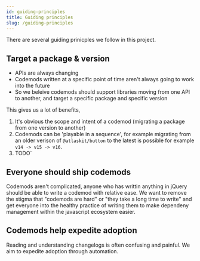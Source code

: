 ```yaml
---
id: guiding-principles
title: Guiding principles
slug: /guiding-principles
---
```


There are several guiding prinicples we follow in this project.

## Target a package & version

- APIs are always changing
- Codemods written at a specific point of time aren't always going to work into the future
- So we beleive codemods should support libraries moving from one API to another, and target a specific package and specific version

This gives us a lot of benefits,

1. It's obvious the scope and intent of a codemod (migrating a package from one version to another)
2. Codemods can be 'playable in a sequence', for example migrating from an older verison of `@atlaskit/button` to the latest is possible for example `v14 -> v15 -> v16`.
3. TODO`

## Everyone should ship codemods

Codemods aren't complicated, anyone who has writtin anything in jQuery should be able to write a codemod with relative ease.
We want to remove the stigma that "codemods are hard" or "they take a long time to write" and get everyone into the healthy practice of writing them to make dependeny management within the javascript ecosystem easier.

## Codemods help expedite adoption

Reading and understanding changelogs is often confusing and painful. We aim to expedite adoption through automation.

